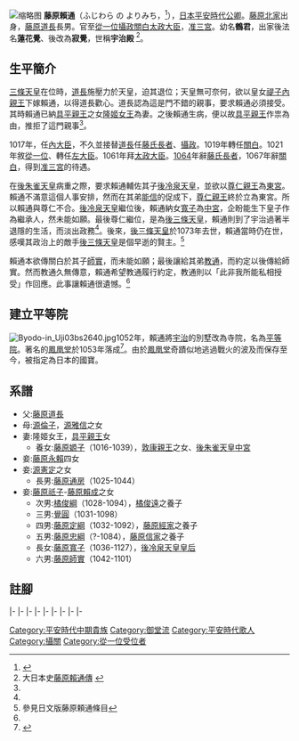 [[File:Fujiwara_Yorimichi.JPG|缩略图]]
'''藤原賴通'''（ふじわら の よりみち，{{bd|992年||1074年|3月2日}}<ref>{{Cite web |url=http://www.geocities.jp/okugesan_com/fujiwaranomichinaga.htm#raitsuu_hujiwara |title=公卿類別譜 |access-date=2010-12-29 |archive-url=https://web.archive.org/web/20110526103237/http://www.geocities.jp/okugesan_com/fujiwaranomichinaga.htm#raitsuu_hujiwara |archive-date=2011-05-26 |dead-url=yes }}</ref>），[[日本|日本]][[平安時代|平安時代]][[公卿|公卿]]。[[藤原北家|藤原北家]]出身，[[藤原道長|藤原道長]]長男。官至[[從一位|從一位]][[攝政|攝政]][[關白|關白]][[太政大臣|太政大臣]]，[[准三宮|准三宮]]。幼名'''鶴君'''，出家後法名'''蓮花覺'''、後改為'''寂覺'''，世稱'''宇治殿'''
<ref name="DaiNippon">大日本史[http://miko.org/~uraki/kuon/furu/text/dainihonsi/dns138.htm#02 藤原賴通傳] {{Wayback|url=http://miko.org/~uraki/kuon/furu/text/dainihonsi/dns138.htm#02 |date=20210323053952 }}</ref>。

==生平簡介==

[[三條天皇|三條天皇]]在位時，[[藤原道長|道長]]施壓力於天皇，迫其退位；天皇無可奈何，欲以皇女[[禔子內親王|禔子內親王]]下嫁賴通，以得道長歡心。道長認為這是門不錯的親事，要求賴通必須接受。其時賴通已納[[具平親王|具平親王]]之女[[隆姬女王|隆姬女王]]為妻。之後賴通生病，便以故[[具平親王|具平親王]]作祟為由，推拒了這門親事<ref name="DaiNippon" />。

1017年，任[[內大臣|內大臣]]，不久並接替[[藤原道長|道長]]任[[藤氏長者|藤氏長者]]、[[攝政|攝政]]。1019年轉任[[關白|關白]]。1021年敘[[從一位|從一位]]、轉任[[左大臣|左大臣]]。1061年拜[[太政大臣|太政大臣]]。[[1064|1064]]年辭[[藤氏長者|藤氏長者]]，1067年辭[[關白|關白]]，得到[[准三宮|准三宮]]的待遇。

在[[後朱雀天皇|後朱雀天皇]]病重之際，要求賴通輔佐其子[[後冷泉天皇|後冷泉天皇]]，並欲以[[後三條天皇|尊仁親王]]為[[東宮|東宮]]。賴通不滿意這個人事安排，然而在其弟[[藤原能信|能信]]的促成下，[[後三條天皇|尊仁親王]]終於立為東宮。所以賴通與尊仁不合。[[後冷泉天皇|後冷泉天皇]]繼位後，賴通納女[[藤原寬子|寬子]]為[[中宮|中宮]]，企盼能生下皇子作為繼承人，然未能如願。最後尊仁繼位，是為[[後三條天皇|後三條天皇]]，賴通則到了宇治過著半退隱的生活，而淡出政務<ref name="DaiNippon" />。後來，[[後三條天皇|後三條天皇]]於1073年去世，賴通當時仍在世，感嘆其政治上的敵手[[後三條天皇|後三條天皇]]是個早逝的賢主。<ref>參見日文版藤原頼通條目</ref>

賴通本欲傳關白於其子[[藤原師實|師實]]，而未能如願；最後讓給其弟[[藤原教通|教通]]，而約定以後傳給師實。然而教通久無傳意，賴通希望教通履行約定，教通則以「此非我所能私相授受」作回應。此事讓賴通很遺憾。<ref name="DaiNippon" />

==建立平等院==

[[File:Byodo-in_Uji03bs2640.jpg|thumb]]1052年，賴通將[[宇治|宇治]]的別墅改為寺院，名為[[平等院|平等院]]。著名的[[鳳凰堂|鳳凰堂]]於1053年落成<ref>{{Cite web |url=http://www.byodoin.or.jp/index.html |title=平等院 |access-date=2010-12-29 |archive-date=2020-09-24 |archive-url=https://web.archive.org/web/20200924015039/https://www.byodoin.or.jp/index.html |dead-url=no }}</ref>。由於[[鳳凰堂|鳳凰堂]]奇蹟似地逃過戰火的波及而保存至今，被指定為日本的國寶。

==系譜==

*父:[[藤原道長|藤原道長]]
*母:[[源倫子|源倫子]]，[[源雅信|源雅信]]之女
*妻:隆姬女王，[[具平親王|具平親王]]女
**養女:[[藤原嫄子|藤原嫄子]]（1016-1039），[[敦康親王|敦康親王]]之女、[[後朱雀天皇|後朱雀天皇]][[中宮|中宮]]
*妾:[[藤原永賴|藤原永賴]]四女
*妾:[[源憲定|源憲定]]之女
**長男:[[藤原通房|藤原通房]]（1025-1044）
*妾:[[藤原祇子|藤原祇子]]-[[藤原賴成|藤原賴成]]之女
**次男:[[橘俊綱|橘俊綱]]（1028-1094），[[橘俊遠|橘俊遠]]之養子
**三男:[[覺圓|覺圓]]（1031-1098）
**四男:[[藤原定綱|藤原定綱]]（1032-1092），[[藤原經家|藤原經家]]之養子
**五男:[[藤原忠綱|藤原忠綱]]（?-1084），[[藤原信家|藤原信家]]之養子
**長女:[[藤原寬子|藤原寬子]]（1036-1127），[[後冷泉天皇|後冷泉天皇]][[皇后|皇后]]
**六男:[[藤原師實|藤原師實]]（1042-1101）

==註腳==
<references/>

{{start box|width=auto}}
{{s-pre}}
|-
{{s-before|[[藤原道長|藤原道長]]}}
{{s-title|[[藤氏長者|藤氏長者]]|1017年4月15日－1065年1月22日}}
{{s-after|[[藤原教通|藤原教通]]}}
|-
{{s-off}}
|-
{{s-before|{{link-ja|藤原公季|藤原公季}}}}
{{s-title|[[內大臣|內大臣]]|1017年4月3日－1021年9月4日}}
{{s-after|rows=2|藤原教通}}
|-
{{s-vacant||last={{link-en|藤原顯光|藤原顕光}}}}
{{s-title|[[左大臣|左大臣]]|1021年9月4日－1061年8月15日}}
|-
{{s-before|藤原道長}}
{{s-title|[[攝政關白列表|攝政]]|1017年4月15日－1020年1月19日}}
{{s-vacant||next=[[藤原師實|藤原師實]]}}
|-
{{s-vacant||last=[[藤原道兼|藤原道兼]]}}
{{s-title|[[攝政關白列表|關白]]|1020年1月19日－1068年1月12日}}
{{s-after|藤原教通}}
|-
{{s-vacant||last={{link-ja|藤原公季|藤原公季}}}}
{{s-title|[[太政大臣|太政大臣]]|1062年1月26日－1062年10月7日}}
{{s-vacant||next=藤原教通}}
|-
{{s-mil}}
|-
{{s-vacant||last=藤原公季}}
{{s-title|{{link-ja|近衛大將|近衛大将|左大將}}|1015年12月11日－1017年4月21日}}
{{s-after|藤原教通}}
{{end box}}
{{藤原氏長者}}
{{日本的攝政}}
{{歷代關白}}
{{歷代太政大臣}}

{{Authority control}}
[[Category:平安時代中期貴族|Category:平安時代中期貴族]]
[[Category:御堂流|Category:御堂流]]
[[Category:平安時代歌人|Category:平安時代歌人]]
[[Category:攝關|Category:攝關]]
[[Category:從一位受位者|Category:從一位受位者]]